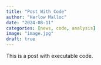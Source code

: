 ```yaml
---
title: "Post With Code"
author: "Harlow Malloc"
date: "2024-08-11"
categories: [news, code, analysis]
image: "image.jpg"
draft: true
---
```


This is a post with executable code.
